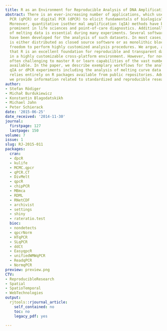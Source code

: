 ```yaml
---
title: R as an Environment for Reproducible Analysis of DNA Amplification Experiments
abstract: There is an ever-increasing number of applications, which use quantitative
  PCR (qPCR) or digital PCR (dPCR) to elicit fundamentals of biological processes.
  Moreover, quantitative isother mal amplification (qIA) methods have become more
  prominent in life sciences and point-of-care diagnostics. Additionally, the analysis
  of melting data is essential during many experiments. Several software packages
  have been developed for the analysis of such datasets. In most cases, the software
  is either distributed as closed source software or as monolithic block with little
  freedom to perform highly customized analysis procedures. We argue, among others,
  that R is an excellent foundation for reproducible and transparent data analysis
  in a highly customizable cross-platform environment. However, for novices it is
  often challenging to master R or learn capabilities of the vast number of packages
  available. In the paper, we describe exemplary workflows for the analysis of qPCR,
  qIA or dPCR experiments including the analysis of melting curve data. Our analysis
  relies entirely on R packages available from public repositories. Additionally,
  we provide information related to standardized and reproducible research.
author:
- Stefan Rödiger
- Michał Burdukiewicz
- Konstantin Blagodatskikh
- Michael Jahn
- Peter Schierack
date: '2015-06-25'
date_received: '2014-11-30'
journal:
  firstpage: 127
  lastpage: 150
volume: 7
issue: 1
slug: RJ-2015-011
packages:
  cran:
  - dpcR
  - kulife
  - MCMC.qpcr
  - qPCR.CT
  - DivMelt
  - qpcR
  - chipPCR
  - MBmca
  - RDML
  - RNetCDF
  - archivist
  - settings
  - shiny
  - rateratio.test
  bioc:
  - nondetects
  - qpcrNorm
  - HTqPCR
  - SLqPCR
  - ddCt
  - EasyqpcR
  - unifiedWMWqPCR
  - ReadqPCR
  - NormqPCR
preview: preview.png
CTV:
- ReproducibleResearch
- Spatial
- SpatioTemporal
- WebTechnologies
output:
  rjtools::rjournal_article:
    self_contained: no
    toc: no
    legacy_pdf: yes

---
```

